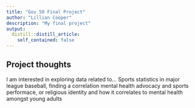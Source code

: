 ```yaml
---
title: "Gov 50 Final Project"
author: "Lillian Cooper"
description: "My final project"
output:
  distill::distill_article:
    self_contained: false
---
```




## Project thoughts

I am interested in exploring data related to... Sports statistics in major league baseball, finding a correlation mental health advocacy and sports performace, or religious identity and how it correlates to mental health amongst young adults 